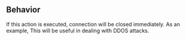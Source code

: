 ## Behavior

If this action is executed, connection will be closed immediately. As an example, This will be useful in dealing with DDOS attacks.
